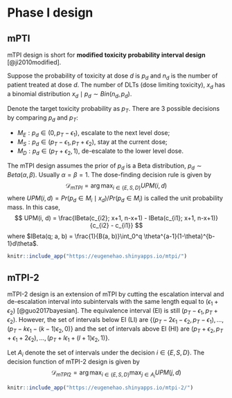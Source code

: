 # Phase I design

## mPTI 

mTPI design is short for **modified toxicity probability interval design** [@ji2010modified]. 

Suppose the probability of toxicity at dose $d$ is $p_d$ and $n_d$ is the number of patient treated at dose $d$. The number of DLTs (dose limiting toxicity), $x_d$ has a binomial distribution $x_d\mid p_d \sim Bin(n_d, p_d)$. 

Denote the target toxicity probability as $p_T$. There are 3 possible decisions by comparing $p_d$ and $p_T$: 

+ $M_E: p_d \in (0, p_T - \epsilon_1)$, escalate to the next level dose; 
+ $M_S: p_d \in (p_T - \epsilon_1, p_T + \epsilon_2)$, stay at the current dose; 
+ $M_D: p_d \in (p_T + \epsilon_2, 1)$, de-escalate to the lower level dose. 

The mTPI design assumes the prior of $p_d$ is a Beta distribution, $p_d \sim Beta(\alpha, \beta)$. Usually $\alpha = \beta = 1$. The dose-finding decision rule is given by 
$$
\mathcal{D}_{mTPI} = \arg\max_{i\in \{E, S, D\}} UPM(i, d) 
$$
where $UPM(i, d) = Pr(p_d \in M_i \mid x_d)/Pr(p_d\in M_i)$ is called the unit probability mass. In this case, 
$$
UPM(i, d) = \frac{IBeta(c_{i2}; x+1, n-x+1) - IBeta(c_{i1}; x+1, n-x+1)}{c_{i2} - c_{i1}}
$$
where $IBeta(q; a, b) = \frac{1}{B(a, b)}\int_0^q \theta^{a-1}(1-\theta)^{b-1}d\theta$. 

```r
knitr::include_app("https://eugenehao.shinyapps.io/mtpi/")
```

## mTPI-2

mTPI-2 design is an extension of mTPI by cutting the escalation interval and de-escalation interval into subintervals with the same length equal to $(\epsilon_1 + \epsilon_2)$ [@guo2017bayesian]. The equivalence interval (EI) is still $(p_T - \epsilon_1, p_T+ \epsilon_2)$. However, the set of intervals below EI (LI) are $\{(p_T - 2\epsilon_1 - \epsilon_2, p_T - \epsilon_1), \ldots, (p_T - k\epsilon_1 - (k-1)\epsilon_2, 0) \}$ and the set of intervals above EI (HI) are $(p_T + \epsilon_2,  p_T + \epsilon_1 + 2\epsilon_2), \ldots, (p_T + l\epsilon_1 + (l+1)\epsilon_2, 1) \}$. 

Let $A_i$ denote the set of intervals under the decision $i \in \{E, S, D\}$. The decision function of mTPI-2 design is given by 
$$
\mathcal{D}_{mTPI2} = \arg\max_{i\in \{E, S, D\}} \max_{j \in A_i} UPM(j, d) 
$$
```r
knitr::include_app("https://eugenehao.shinyapps.io/mtpi-2/")
```

